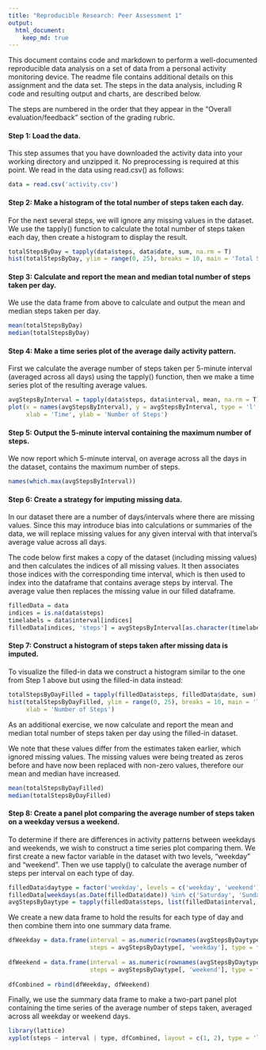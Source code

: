 ```yaml
---
title: "Reproducible Research: Peer Assessment 1"
output: 
  html_document:
    keep_md: true
---
```


This document contains code and markdown to perform a well-documented reproducible data analysis on a set of data from a personal activity monitoring device. The readme file contains additional details on this assignment and the data set. The steps in the data analysis, including R code and resulting output and charts, are described below.

The steps are numbered in the order that they appear in the "Overall evaluation/feedback" section of the grading rubric.

#### Step 1: Load the data.
This step assumes that you have downloaded the activity data into your working directory and unzipped it. No preprocessing is required at this point. We read in the data using read.csv() as follows:
```r
data = read.csv('activity.csv')
```

#### Step 2: Make a histogram of the total number of steps taken each day.
For the next several steps, we will ignore any missing values in the dataset. We use the tapply() function to calculate the total number of steps taken each day, then create a histogram to display the result.
```r
totalStepsByDay = tapply(data$steps, data$date, sum, na.rm = T)
hist(totalStepsByDay, ylim = range(0, 25), breaks = 10, main = 'Total Steps by Day', xlab = 'Number of Steps')
```

#### Step 3: Calculate and report the mean and median total number of steps taken per day.
We use the data frame from above to calculate and output the mean and median steps taken per day.
```r
mean(totalStepsByDay)
median(totalStepsByDay)
```

#### Step 4: Make a time series plot of the average daily activity pattern.
First we calculate the average number of steps taken per 5-minute interval (averaged across all days) using the tapply() function, then we make a time series plot of the resulting average values.
```r
avgStepsByInterval = tapply(data$steps, data$interval, mean, na.rm = T)
plot(x = names(avgStepsByInterval), y = avgStepsByInterval, type = 'l',main = 'Average Daily Steps by Interval',
     xlab = 'Time', ylab = 'Number of Steps')
```

#### Step 5: Output the 5-minute interval containing the maximum number of steps.
We now report which 5-minute interval, on average across all the days in the dataset, contains the maximum number of steps.
```r
names(which.max(avgStepsByInterval))
```

#### Step 6: Create a strategy for imputing missing data.
In our dataset there are a number of days/intervals where there are missing values. Since this may introduce bias into calculations or summaries of the data, we will replace missing values for any given interval with that interval's average value across all days.

The code below first makes a copy of the dataset (including missing values) and then calculates the  indices of all missing values. It then associates those indices with the corresponding time interval, which is then used to index into the dataframe that contains average steps by interval. The average value then replaces the missing value in our filled dataframe.
```r
filledData = data
indices = is.na(data$steps)
timelabels = data$interval[indices]
filledData[indices, 'steps'] = avgStepsByInterval[as.character(timelabels)]
```

#### Step 7:  Construct a histogram of steps taken after missing data is imputed.
To visualize the filled-in data we construct a histogram similar to the one from Step 1 above but using the filled-in data instead:
```r
totalStepsByDayFilled = tapply(filledData$steps, filledData$date, sum)
hist(totalStepsByDayFilled, ylim = range(0, 25), breaks = 10, main = 'Total Steps by Day (Filled-in Data)',
     xlab = 'Number of Steps')
```

As an additional exercise, we now calculate and report the mean and median total number of steps taken per day using the filled-in dataset.

We note that these values differ from the estimates taken earlier, which ignored missing values. The missing values were being treated as zeros before and have now been replaced with non-zero values, therefore our mean and median have increased.
```r
mean(totalStepsByDayFilled)
median(totalStepsByDayFilled)
```

#### Step 8: Create a panel plot comparing the average number of steps taken on a weekday versus a weekend.
To determine if there are differences in activity patterns between weekdays and weekends, we wish to construct a time series plot comparing them. We first create a new factor variable in the dataset with two levels, "weekday" and "weekend". Then we use tapply() to calculate the average number of steps per interval on each type of day.
```r
filledData$daytype = factor('weekday', levels = c('weekday', 'weekend'))
filledData[weekdays(as.Date(filledData$date)) %in% c('Saturday', 'Sunday'), 'daytype'] = as.factor('weekend')
avgStepsByDaytype = tapply(filledData$steps, list(filledData$interval, filledData$daytype), mean)
```

We create a new data frame to hold the results for each type of day and then combine them into one summary data frame.
```r
dfWeekday = data.frame(interval = as.numeric(rownames(avgStepsByDaytype)),
                       steps = avgStepsByDaytype[, 'weekday'], type = factor('weekday',
                                                                             levels = c('weekday', 'weekend')))
dfWeekend = data.frame(interval = as.numeric(rownames(avgStepsByDaytype)),
                       steps = avgStepsByDaytype[, 'weekend'], type = factor('weekend',
                                                                             levels = c('weekday', 'weekend')))
dfCombined = rbind(dfWeekday, dfWeekend)
```

Finally, we use the summary data frame to make a two-part panel plot containing the time series of the average number of steps taken, averaged across all weekday or weekend days.
```r
library(lattice)
xyplot(steps ~ interval | type, dfCombined, layout = c(1, 2), type = 'l')
```